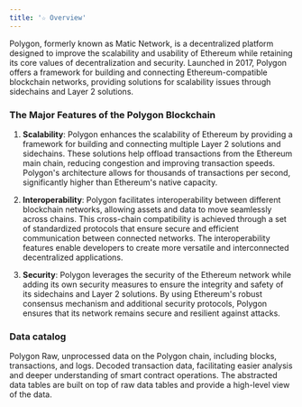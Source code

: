 ```yaml
---
title: '☆ Overview'
---
```


Polygon, formerly known as Matic Network, is a decentralized platform designed to improve the scalability and usability of Ethereum while retaining its core values of decentralization and security. Launched in 2017, Polygon offers a framework for building and connecting Ethereum-compatible blockchain networks, providing solutions for scalability issues through sidechains and Layer 2 solutions.
### The Major Features of the Polygon Blockchain

1. **Scalability**: Polygon enhances the scalability of Ethereum by providing a framework for building and connecting multiple Layer 2 solutions and sidechains. These solutions help offload transactions from the Ethereum main chain, reducing congestion and improving transaction speeds. Polygon's architecture allows for thousands of transactions per second, significantly higher than Ethereum's native capacity.

2. **Interoperability**: Polygon facilitates interoperability between different blockchain networks, allowing assets and data to move seamlessly across chains. This cross-chain compatibility is achieved through a set of standardized protocols that ensure secure and efficient communication between connected networks. The interoperability features enable developers to create more versatile and interconnected decentralized applications.

3. **Security**: Polygon leverages the security of the Ethereum network while adding its own security measures to ensure the integrity and safety of its sidechains and Layer 2 solutions. By using Ethereum's robust consensus mechanism and additional security protocols, Polygon ensures that its network remains secure and resilient against attacks.
### Data catalog

<CardGroup cols={3}>
    <Card title="Raw" icon="binary" href="./raw/blocks">
        Polygon Raw, unprocessed data on the Polygon chain, including blocks, transactions, and logs.
    </Card>
    <Card title="decoded" icon="code" href="./decoded/overview">
        Decoded transaction data, facilitating easier analysis and deeper understanding of smart contract operations.
    </Card>
    <Card title="Abstracted" icon="head-side-gear" href="./raw/transactions">
        The abstracted data tables are built on top of raw data tables and provide a high-level view of the data.
    </Card>
</CardGroup>